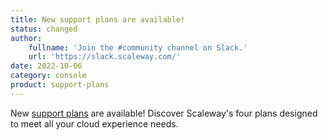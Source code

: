 ```yaml
---
title: New support plans are available!
status: changed
author:
    fullname: 'Join the #community channel on Slack.'
    url: 'https://slack.scaleway.com/'
date: 2022-10-06
category: console
product: support-plans
---
```


New [support plans](https://www.scaleway.com/en/assistance/) are available! Discover Scaleway's four plans designed to meet all your cloud experience needs.